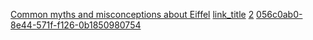 [[Property:title|Common myths and misconceptions about Eiffel]]
[[Property:link_title|]]
[[Property:weight|2]]
[[Property:uuid|056c0ab0-8e44-571f-f126-0b1850980754]]
{{UnderConstruction}}



